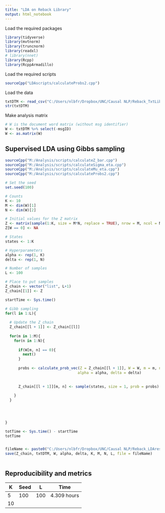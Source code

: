 ---
title: "LDA on Reback Library"
output: html_notebook
---

Load the required packages
```{r}
library(tidyverse)
library(mvtnorm)
library(truncnorm)
library(readxl)
# library(nnet)
library(Rcpp)
library(RcppArmadillo)
```

Load the required scripts
```{r}
sourceCpp("LDAscripts/calculateProbs2.cpp")
```

Load the data
```{r, results = "hide"}
txtDTM <- read_csv("C:/Users/nlbfr/Dropbox/UNC/Causal NLP/Reback_TxtLibrary/RebackDTM.csv")
str(txtDTM)
```

Make analysis matrix
```{r}
# W is the document word matrix (without msg identifier)
W <- txtDTM %>% select(-msgID)
W <- as.matrix(W)

```

## Supervised LDA using Gibbs sampling
```{r, eval = FALSE}
sourceCpp("M:/Analysis/scripts/calculateZ_bar.cpp")
sourceCpp("M:/Analysis/scripts/calculateSigma_eta.cpp")
sourceCpp("M:/Analysis/scripts/calculateMu_eta.cpp")
sourceCpp("M:/Analysis/scripts/calculateProbs2.cpp")
```

```{r}
# Set the seed
set.seed(100)   

# Counts
K <- 10
M <- dim(W)[1]
N <- dim(W)[2]

# Initial values for the Z matrix
Z <- matrix(sample(1:K, size = M*N, replace = TRUE), nrow = M, ncol = N)
Z[W == 0] <- NA

# States
states <- 1:K

# Hyperparameters
alpha <- rep(1, K)
delta <- rep(1, N)

# Number of samples
L <- 100

# Place to put samples
Z_chain <- vector("list", L+1)
Z_chain[[1]] <- Z

startTime <- Sys.time() 

# Gibb sampling
for(l in 1:L){
  
  # Update the Z_chain
  Z_chain[[l + 1]] <- Z_chain[[l]]
  
  for(m in 1:M){
    for(n in 1:N){
      
      if(W[m, n] == 0){
        next()
      }
      
      probs <- calculate_prob_vec(Z = Z_chain[[l + 1]], W = W, m = m, n = n, K = K,
                                 alpha = alpha, delta = delta)
      
      
      Z_chain[[l + 1]][m, n] <- sample(states, size = 1, prob = probs)
      
    }
  }

   

  
}

totTime <- Sys.time() - startTime
totTime


fileName <- paste0("C:/Users/nlbfr/Dropbox/UNC/Causal NLP/Reback_LDAresults/LDA", K, ".R")
save(Z_chain, txtDTM, W, alpha, delta, K, M, N, L, file = fileName)



```

## Reproducibility and metrics
K | Seed | L | Time
--|------|---|------
5 | 100 | 100| 4.309 hours
10| 